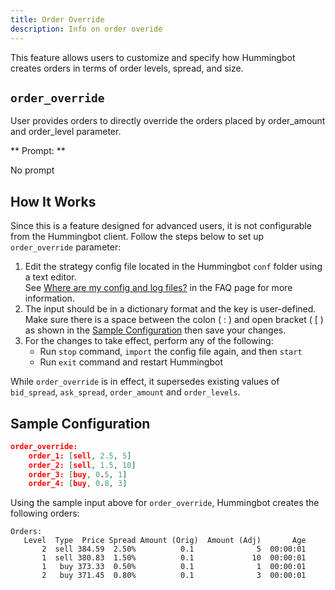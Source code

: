 ```yaml
---
title: Order Override
description: Info on order overide
---
```


This feature allows users to customize and specify how Hummingbot creates orders in terms of order levels, spread, and size.

## `order_override`

User provides orders to directly override the orders placed by order_amount and order_level parameter.

** Prompt: **

No prompt

## How It Works

Since this is a feature designed for advanced users, it is not configurable from the Hummingbot client. Follow the steps below to set up `order_override` parameter:

1. Edit the strategy config file located in the Hummingbot `conf` folder using a text editor. <br/>See [Where are my config and log files?](/intro/support/#where-are-my-config-and-log-files) in the FAQ page for more information.
2. The input should be in a dictionary format and the key is user-defined.<br/>Make sure there is a space between the colon ( : ) and open bracket ( [ ) as shown in the [Sample Configuration](#sample-configuration) then save your changes.
3. For the changes to take effect, perform any of the following:
   - Run `stop` command, `import` the config file again, and then `start`
   - Run `exit` command and restart Hummingbot

While `order_override` is in effect, it supersedes existing values of `bid_spread`, `ask_spread`, `order_amount` and `order_levels`.

## Sample Configuration

```json
order_override:
    order_1: [sell, 2.5, 5]
    order_2: [sell, 1.5, 10]
    order_3: [buy, 0.5, 1]
    order_4: [buy, 0.8, 3]
```

Using the sample input above for `order_override`, Hummingbot creates the following orders:

```
Orders:
   Level  Type  Price Spread Amount (Orig)  Amount (Adj)       Age
       2  sell 384.59  2.50%          0.1              5  00:00:01
       1  sell 380.83  1.50%          0.1             10  00:00:01
       1   buy 373.33  0.50%          0.1              1  00:00:01
       2   buy 371.45  0.80%          0.1              3  00:00:01
```
